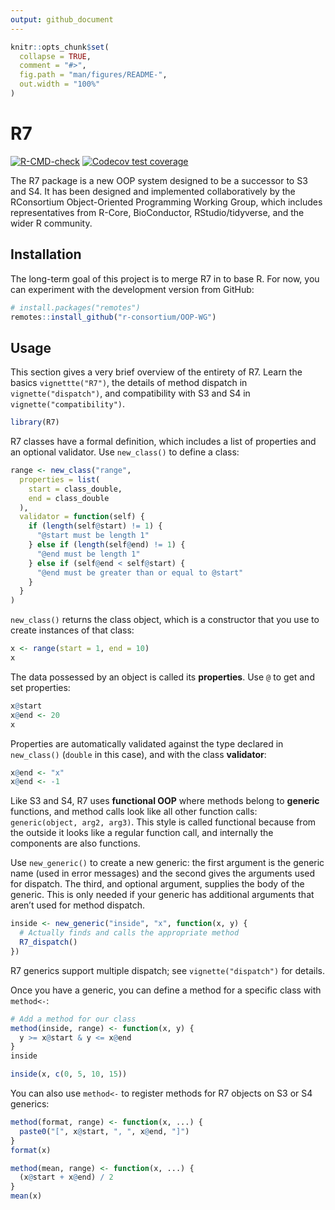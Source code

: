 ```yaml
---
output: github_document
---
```


<!-- README.md is generated from README.Rmd. Please edit that file -->

```r
knitr::opts_chunk$set(
  collapse = TRUE,
  comment = "#>",
  fig.path = "man/figures/README-",
  out.width = "100%"
)
```

# R7

<!-- badges: start -->

[![R-CMD-check](https://github.com/RConsortium/OOP-WG/actions/workflows/R-CMD-check.yaml/badge.svg)](https://github.com/RConsortium/OOP-WG/actions/workflows/R-CMD-check.yaml) [![Codecov test coverage](https://codecov.io/gh/RConsortium/OOP-WG/branch/master/graph/badge.svg)](https://codecov.io/gh/RConsortium/OOP-WG?branch=master)

<!-- badges: end -->

The R7 package is a new OOP system designed to be a successor to S3 and S4.
It has been designed and implemented collaboratively by the RConsortium Object-Oriented Programming Working Group, which includes representatives from R-Core, BioConductor, RStudio/tidyverse, and the wider R community.

## Installation

The long-term goal of this project is to merge R7 in to base R.
For now, you can experiment with the development version from GitHub:

```r
# install.packages("remotes")
remotes::install_github("r-consortium/OOP-WG")
```

## Usage

This section gives a very brief overview of the entirety of R7.
Learn the basics `vignettte("R7")`, the details of method dispatch in `vignette("dispatch")`, and compatibility with S3 and S4 in `vignette("compatibility")`.

```r
library(R7)
```

R7 classes have a formal definition, which includes a list of properties and an optional validator.
Use `new_class()` to define a class:

```r
range <- new_class("range",
  properties = list(
    start = class_double, 
    end = class_double
  ),
  validator = function(self) {
    if (length(self@start) != 1) {
      "@start must be length 1"
    } else if (length(self@end) != 1) {
      "@end must be length 1"
    } else if (self@end < self@start) {
      "@end must be greater than or equal to @start"
    }
  }
)
```

`new_class()` returns the class object, which is a constructor that you use to create instances of that class:

```r
x <- range(start = 1, end = 10)
x
```

The data possessed by an object is called its **properties**.
Use `@` to get and set properties:

```r
x@start
x@end <- 20
x
```

Properties are automatically validated against the type declared in `new_class()` (`double` in this case), and with the class **validator**:

```r
x@end <- "x"
x@end <- -1
```

Like S3 and S4, R7 uses **functional OOP** where methods belong to **generic** functions, and method calls look like all other function calls: `generic(object, arg2, arg3)`.
This style is called functional because from the outside it looks like a regular function call, and internally the components are also functions.

Use `new_generic()` to create a new generic: the first argument is the generic name (used in error messages) and the second gives the arguments used for dispatch.
The third, and optional argument, supplies the body of the generic.
This is only needed if your generic has additional arguments that aren't used for method dispatch.

```r
inside <- new_generic("inside", "x", function(x, y) {
  # Actually finds and calls the appropriate method
  R7_dispatch()
})

```

R7 generics support multiple dispatch; see `vignette("dispatch")` for details.

Once you have a generic, you can define a method for a specific class with `method<-`:

```r
# Add a method for our class
method(inside, range) <- function(x, y) {
  y >= x@start & y <= x@end
}
inside

inside(x, c(0, 5, 10, 15))
```

You can also use `method<-` to register methods for R7 objects on S3 or S4 generics:

```r
method(format, range) <- function(x, ...) {
  paste0("[", x@start, ", ", x@end, "]")
}
format(x)

method(mean, range) <- function(x, ...) {
  (x@start + x@end) / 2
}
mean(x)
```
